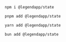 ---
---


<Tabs>
<TabItem label="npm">

```sh
npm i @legendapp/state
```

</TabItem>
<TabItem label="pnpm">

```sh
pnpm add @legendapp/state
```

</TabItem>
<TabItem label="Yarn">

```sh
yarn add @legendapp/state
```

</TabItem>
<TabItem label="Bun">

```sh
bun add @legendapp/state
```

</TabItem>
</Tabs>
